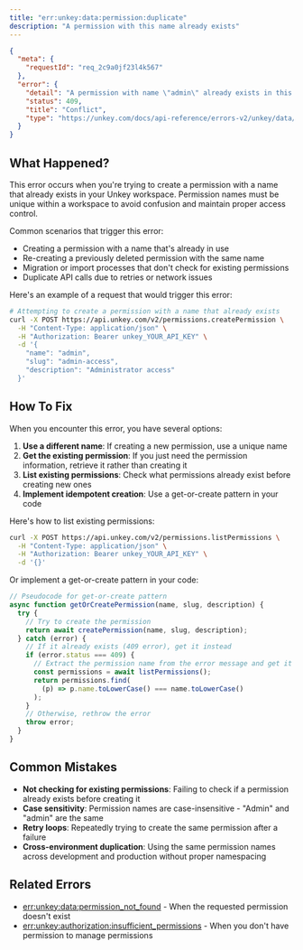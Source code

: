 ```yaml
---
title: "err:unkey:data:permission:duplicate"
description: "A permission with this name already exists"
---
```


```json Example
{
  "meta": {
    "requestId": "req_2c9a0jf23l4k567"
  },
  "error": {
    "detail": "A permission with name \"admin\" already exists in this workspace",
    "status": 409,
    "title": "Conflict",
    "type": "https://unkey.com/docs/api-reference/errors-v2/unkey/data/permission/duplicate"
  }
}
```

## What Happened?

This error occurs when you're trying to create a permission with a name that already exists in your Unkey workspace. Permission names must be unique within a workspace to avoid confusion and maintain proper access control.

Common scenarios that trigger this error:

- Creating a permission with a name that's already in use
- Re-creating a previously deleted permission with the same name
- Migration or import processes that don't check for existing permissions
- Duplicate API calls due to retries or network issues

Here's an example of a request that would trigger this error:

```bash
# Attempting to create a permission with a name that already exists
curl -X POST https://api.unkey.com/v2/permissions.createPermission \
  -H "Content-Type: application/json" \
  -H "Authorization: Bearer unkey_YOUR_API_KEY" \
  -d '{
    "name": "admin",
    "slug": "admin-access",
    "description": "Administrator access"
  }'
```

## How To Fix

When you encounter this error, you have several options:

1. **Use a different name**: If creating a new permission, use a unique name
2. **Get the existing permission**: If you just need the permission information, retrieve it rather than creating it
3. **List existing permissions**: Check what permissions already exist before creating new ones
4. **Implement idempotent creation**: Use a get-or-create pattern in your code

Here's how to list existing permissions:

```bash
curl -X POST https://api.unkey.com/v2/permissions.listPermissions \
  -H "Content-Type: application/json" \
  -H "Authorization: Bearer unkey_YOUR_API_KEY" \
  -d '{}'
```

Or implement a get-or-create pattern in your code:

```javascript
// Pseudocode for get-or-create pattern
async function getOrCreatePermission(name, slug, description) {
  try {
    // Try to create the permission
    return await createPermission(name, slug, description);
  } catch (error) {
    // If it already exists (409 error), get it instead
    if (error.status === 409) {
      // Extract the permission name from the error message and get it
      const permissions = await listPermissions();
      return permissions.find(
        (p) => p.name.toLowerCase() === name.toLowerCase()
      );
    }
    // Otherwise, rethrow the error
    throw error;
  }
}
```

## Common Mistakes

- **Not checking for existing permissions**: Failing to check if a permission already exists before creating it
- **Case sensitivity**: Permission names are case-insensitive - "Admin" and "admin" are the same
- **Retry loops**: Repeatedly trying to create the same permission after a failure
- **Cross-environment duplication**: Using the same permission names across development and production without proper namespacing

## Related Errors

- [err:unkey:data:permission_not_found](./permission_not_found) - When the requested permission doesn't exist
- [err:unkey:authorization:insufficient_permissions](../authorization/insufficient_permissions) - When you don't have permission to manage permissions
